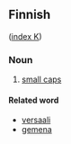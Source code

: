 ==Finnish==
([[Wiktionary:Finnish_index_k|index K]])

===Noun===

# [[small caps]] 

====Related word====

* [[versaali]]
* [[gemena]]